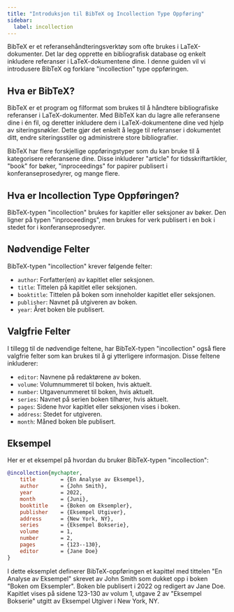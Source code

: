 ```yaml
---
title: "Introduksjon til BibTeX og Incollection Type Oppføring"
sidebar:
  label: incollection
---
```



BibTeX er et referansehåndteringsverktøy som ofte brukes i LaTeX-dokumenter. Det lar deg opprette en bibliografisk database og enkelt inkludere referanser i LaTeX-dokumentene dine. I denne guiden vil vi introdusere BibTeX og forklare "incollection" type oppføringen.

<CiteDrive/>

## Hva er BibTeX?

BibTeX er et program og filformat som brukes til å håndtere bibliografiske referanser i LaTeX-dokumenter. Med BibTeX kan du lagre alle referansene dine i én fil, og deretter inkludere dem i LaTeX-dokumentene dine ved hjelp av siteringsnøkler. Dette gjør det enkelt å legge til referanser i dokumentet ditt, endre siteringsstiler og administrere store bibliografier.

BibTeX har flere forskjellige oppføringstyper som du kan bruke til å kategorisere referansene dine. Disse inkluderer "article" for tidsskriftartikler, "book" for bøker, "inproceedings" for papirer publisert i konferanseprosedyrer, og mange flere.

## Hva er Incollection Type Oppføringen?

BibTeX-typen "incollection" brukes for kapitler eller seksjoner av bøker. Den ligner på typen "inproceedings", men brukes for verk publisert i en bok i stedet for i konferanseprosedyrer.

## Nødvendige Felter

BibTeX-typen "incollection" krever følgende felter:

-   `author`: Forfatter(en) av kapitlet eller seksjonen.
-   `title`: Tittelen på kapitlet eller seksjonen.
-   `booktitle`: Tittelen på boken som inneholder kapitlet eller seksjonen.
-   `publisher`: Navnet på utgiveren av boken.
-   `year`: Året boken ble publisert.

## Valgfrie Felter

I tillegg til de nødvendige feltene, har BibTeX-typen "incollection" også flere valgfrie felter som kan brukes til å gi ytterligere informasjon. Disse feltene inkluderer:

-   `editor`: Navnene på redaktørene av boken.
-   `volume`: Volumnummeret til boken, hvis aktuelt.
-   `number`: Utgavenummeret til boken, hvis aktuelt.
-   `series`: Navnet på serien boken tilhører, hvis aktuelt.
-   `pages`: Sidene hvor kapitlet eller seksjonen vises i boken.
-   `address`: Stedet for utgiveren.
-   `month`: Måned boken ble publisert.

## Eksempel

Her er et eksempel på hvordan du bruker BibTeX-typen "incollection":

```bibtex
@incollection{mychapter,
	title        = {En Analyse av Eksempel},
	author       = {John Smith},
	year         = 2022,
	month        = {Juni},
	booktitle    = {Boken om Eksempler},
	publisher    = {Eksempel Utgiver},
	address      = {New York, NY},
	series       = {Eksempel Bokserie},
	volume       = 1,
	number       = 2,
	pages        = {123--130},
	editor       = {Jane Doe}
}
```

I dette eksemplet definerer BibTeX-oppføringen et kapittel med tittelen "En Analyse av Eksempel" skrevet av John Smith som dukket opp i boken "Boken om Eksempler". Boken ble publisert i 2022 og redigert av Jane Doe. Kapitlet vises på sidene 123-130 av volum 1, utgave 2 av "Eksempel Bokserie" utgitt av Eksempel Utgiver i New York, NY.
